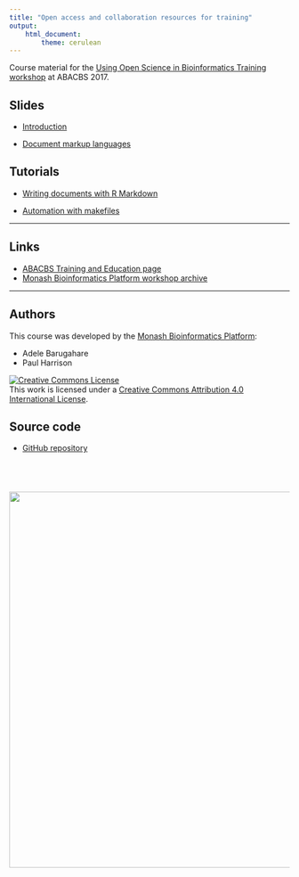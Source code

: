 ```yaml
---
title: "Open access and collaboration resources for training"
output:
    html_document:
        theme: cerulean
---
```


Course material for the [Using Open Science in Bioinformatics Training workshop](https://www.abacbs.org/conference-workshops) at ABACBS 2017.

## Slides

* [Introduction](slides/introduction.html)

* [Document markup languages](slides/markup.html)

## Tutorials

* [Writing documents with R Markdown](topics/rmarkdown.html)

* [Automation with makefiles](topics/automation.html)

---

## Links

* [ABACBS Training and Education page](https://www.abacbs.org/trainers/)
* [Monash Bioinformatics Platform workshop archive](http://bioinformatics.erc.monash.edu/training/workshop-archive)

---

## Authors

This course was developed by the [Monash Bioinformatics Platform](http://bioinformatics.erc.monash.edu):

* Adele Barugahare
* Paul Harrison

<a rel="license" href="http://creativecommons.org/licenses/by/4.0/"><img alt="Creative Commons License" style="border-width:0" src="images/CC-BY.png" /></a><br />This work is licensed under a <a rel="license" href="http://creativecommons.org/licenses/by/4.0/">Creative Commons Attribution 4.0 International License</a>.


## Source code

* [GitHub repository](https://github.com/MonashBioinformaticsPlatform/2017-11-16-open-science-training)

<p style="margin-top: 5em; text-align: right">
<a href="http://bioinformatics.erc.monash.edu"><img src="images/MBP-banner.png" width="675"></a>
</p>